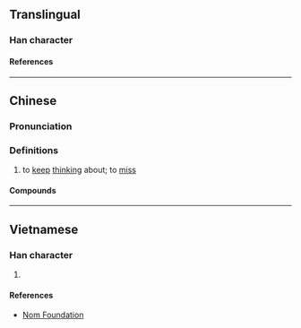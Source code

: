 {{character info}}
==Translingual==

===Han character===
{{Han char|rn=61|rad=心|as=08|sn=11|four=90061|canj=PIYR|ids=⿰忄店}}

====References====
{{Han ref|kx=0392.181|dkj=10847|hdz=42318.050|uh=60E6}}

----

==Chinese==
{{zh-forms}}

===Pronunciation===
{{zh-pron
|m=diàn
|c=dim3
|mn=ml:tiàm
|cat=v
}}

===Definitions===
{{zh-hanzi}}

# to [[keep]] [[think]]ing about; to [[miss]]

====Compounds====
{{zh-der|惦念|惦記}}

----

==Vietnamese==

===Han character===
{{vi-readings|rs=心08|reading=điếm}}

# {{rfdef|vi|sort=心08}}

====References====
* [http://nomfoundation.org/common/nom_details.php?codepoint=60e6 Nom Foundation]